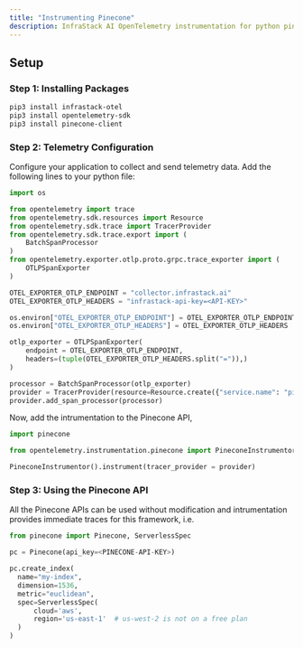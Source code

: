 ```yaml
---
title: "Instrumenting Pinecone"
description: InfraStack AI OpenTelemetry instrumentation for python pinecone.
---
```


## Setup

### Step 1: Installing Packages

```bash
pip3 install infrastack-otel
pip3 install opentelemetry-sdk
pip3 install pinecone-client
```

### Step 2: Telemetry Configuration

Configure your application to collect and send telemetry data. Add the following lines to your python file:

```python
import os

from opentelemetry import trace
from opentelemetry.sdk.resources import Resource
from opentelemetry.sdk.trace import TracerProvider
from opentelemetry.sdk.trace.export import (
    BatchSpanProcessor
)
from opentelemetry.exporter.otlp.proto.grpc.trace_exporter import (
    OTLPSpanExporter
)

OTEL_EXPORTER_OTLP_ENDPOINT = "collector.infrastack.ai"
OTEL_EXPORTER_OTLP_HEADERS = "infrastack-api-key=<API-KEY>"

os.environ["OTEL_EXPORTER_OTLP_ENDPOINT"] = OTEL_EXPORTER_OTLP_ENDPOINT
os.environ["OTEL_EXPORTER_OTLP_HEADERS"] = OTEL_EXPORTER_OTLP_HEADERS

otlp_exporter = OTLPSpanExporter(
    endpoint = OTEL_EXPORTER_OTLP_ENDPOINT,
    headers=(tuple(OTEL_EXPORTER_OTLP_HEADERS.split("=")),)
)

processor = BatchSpanProcessor(otlp_exporter)
provider = TracerProvider(resource=Resource.create({"service.name": "pinecone.traces"}))
provider.add_span_processor(processor)
```

Now, add the intrumentation to the Pinecone API,

```python
import pinecone

from opentelemetry.instrumentation.pinecone import PineconeInstrumentor

PineconeInstrumentor().instrument(tracer_provider = provider)
```

### Step 3: Using the Pinecone API

All the Pinecone APIs can be used without modification and intrumentation provides
immediate traces for this framework, i.e.

```python
from pinecone import Pinecone, ServerlessSpec

pc = Pinecone(api_key=<PINECONE-API-KEY>)

pc.create_index(
  name="my-index",
  dimension=1536,
  metric="euclidean",
  spec=ServerlessSpec(
      cloud='aws',
      region='us-east-1'  # us-west-2 is not on a free plan
  )
)
```
